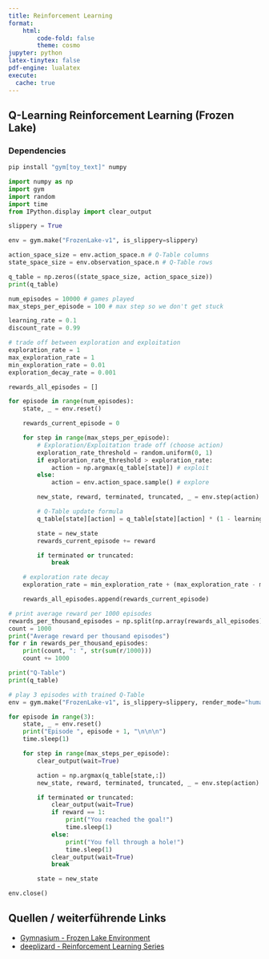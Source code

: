 ```yaml
---
title: Reinforcement Learning
format:
    html:
        code-fold: false
        theme: cosmo
jupyter: python
latex-tinytex: false
pdf-engine: lualatex
execute:
  cache: true
---
```


## Q-Learning Reinforcement Learning (Frozen Lake)

### Dependencies
```bash
pip install "gym[toy_text]" numpy
```

```python
import numpy as np
import gym
import random
import time
from IPython.display import clear_output

slippery = True

env = gym.make("FrozenLake-v1", is_slippery=slippery)

action_space_size = env.action_space.n # Q-Table columns
state_space_size = env.observation_space.n # Q-Table rows

q_table = np.zeros((state_space_size, action_space_size))
print(q_table)
```

```python
num_episodes = 10000 # games played
max_steps_per_episode = 100 # max step so we don't get stuck

learning_rate = 0.1
discount_rate = 0.99

# trade off between exploration and exploitation
exploration_rate = 1
max_exploration_rate = 1
min_exploration_rate = 0.01
exploration_decay_rate = 0.001

rewards_all_episodes = []

for episode in range(num_episodes):
    state, _ = env.reset()

    rewards_current_episode = 0

    for step in range(max_steps_per_episode):
        # Exploration/Exploitation trade off (choose action)
        exploration_rate_threshold = random.uniform(0, 1)
        if exploration_rate_threshold > exploration_rate:
            action = np.argmax(q_table[state]) # exploit
        else:
            action = env.action_space.sample() # explore

        new_state, reward, terminated, truncated, _ = env.step(action)

        # Q-Table update formula
        q_table[state][action] = q_table[state][action] * (1 - learning_rate) + learning_rate * (reward + discount_rate * np.max(q_table[new_state]))

        state = new_state
        rewards_current_episode += reward

        if terminated or truncated:
            break

    # exploration rate decay
    exploration_rate = min_exploration_rate + (max_exploration_rate - min_exploration_rate) * np.exp(-exploration_decay_rate * episode)

    rewards_all_episodes.append(rewards_current_episode)
```

```python
# print average reward per 1000 episodes
rewards_per_thousand_episodes = np.split(np.array(rewards_all_episodes), num_episodes/1000)
count = 1000
print("Average reward per thousand episodes")
for r in rewards_per_thousand_episodes:
    print(count, ": ", str(sum(r/1000)))
    count += 1000
```

```python
print("Q-Table")
print(q_table)
```

```python
# play 3 episodes with trained Q-Table
env = gym.make("FrozenLake-v1", is_slippery=slippery, render_mode="human")

for episode in range(3):
    state, _ = env.reset()
    print("Episode ", episode + 1, "\n\n\n")
    time.sleep(1)

    for step in range(max_steps_per_episode):
        clear_output(wait=True)

        action = np.argmax(q_table[state,:])
        new_state, reward, terminated, truncated, _ = env.step(action)

        if terminated or truncated:
            clear_output(wait=True)
            if reward == 1:
                print("You reached the goal!")
                time.sleep(1)
            else:
                print("You fell through a hole!")
                time.sleep(1)
            clear_output(wait=True)
            break

        state = new_state

env.close()
```

## Quellen / weiterführende Links
- [Gymnasium - Frozen Lake Environment](https://gymnasium.farama.org/environments/toy_text/frozen_lake/)
- [deeplizard - Reinforcement Learning Series](https://www.youtube.com/watch?v=nyjbcRQ-uQ8&list=PLZbbT5o_s2xoWNVdDudn51XM8lOuZ_Njv)
